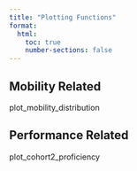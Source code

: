 ```yaml
---
title: "Plotting Functions"
format:
  html:
    toc: true
    number-sections: false 
---
```


## Mobility Related

plot_mobility_distribution


## Performance Related

plot_cohort2_proficiency



